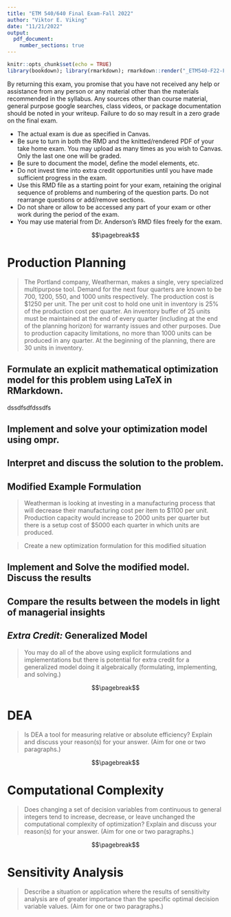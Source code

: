 ```yaml
---
title: "ETM 540/640 Final Exam-Fall 2022"
author: "Viktor E. Viking"
date: "11/21/2022"
output: 
  pdf_document:
    number_sections: true
---
```



```r
knitr::opts_chunk$set(echo = TRUE)
library(bookdown); library(rmarkdown); rmarkdown::render("_ETM540-F22-Final-Exam.Rmd", "pdf_book")
```

By returning this exam, you promise that you have not received any help or assistance from any person or any material other than the materials recommended in the syllabus.  Any sources other than course material, general purpose google searches, class videos, or package documentation should be noted in your writeup.  Failure to do so may result in a zero grade on the final exam.

* The actual exam is due as specified in Canvas.
* Be sure to turn in both the RMD and the knitted/rendered PDF of your take home exam.  You may upload as many times as you wish to Canvas.  Only the last one one will be graded.
* Be sure to document the model, define the model elements, etc.
* Do not invest time into extra credit opportunities until you have made sufficient progress in the exam. 
* Use this RMD file as a starting point for your exam, retaining the original sequence of problems and numbering of the question parts.  Do not rearrange questions or add/remove sections.
* Do not share or allow to be accessed any part of your exam or other work during the period of the exam.
* You may use material from Dr. Anderson's RMD files freely for the exam.  

$$\pagebreak$$

# Production Planning

> The Portland company, Weatherman, makes a single, very specialized multipurpose tool.  Demand for the next four quarters are known to be 700, 1200, 550, and 1000 units respectively.  The production cost is $1250 per unit.  The per unit cost to hold one unit in inventory is 25% of the production cost per quarter. An inventory buffer of 25 units must be maintained at the end of every quarter (including at the end of the planning horizon) for warranty issues and other purposes.  Due to production capacity limitations, no more than 1000 units can be produced in any quarter. At the beginning of the planning, there are 30 units in inventory.  

## Formulate an explicit mathematical optimization model for this problem using LaTeX in RMarkdown.

dssdfsdfdssdfs

## Implement and solve your optimization model using ompr.

## Interpret and discuss the solution to the problem.

## Modified Example Formulation

> Weatherman is looking at investing in a manufacturing process that will decrease their manufacturing cost per item to $\$1100$ per unit.  Production capacity would increase to 2000 units per quarter but there is a setup cost of $\$5000$ each quarter in which units are produced.  

> Create a new optimization formulation for this modified situation


## Implement and Solve the modified model.  Discuss the results


## Compare the results between the models in light of managerial insights


## *Extra Credit:*  Generalized Model


> You may do all of the above using explicit formulations and implementations but there is potential for extra credit for a generalized model doing it algebraically (formulating, implementing, and solving.)  

$$\pagebreak$$

# DEA

> Is DEA a tool for measuring relative or absolute efficiency?  Explain and discuss your reason(s) for your answer.  (Aim for one or two paragraphs.)


$$\pagebreak$$

# Computational Complexity

> Does changing a set of decision variables from continuous to general integers tend to increase, decrease, or leave unchanged the computational complexity of optimization?  Explain and discuss your reason(s) for your answer.  (Aim for one or two paragraphs.)


$$\pagebreak$$

# Sensitivity Analysis

> Describe a situation or application where the results of sensitivity analysis are of greater importance than the specific optimal decision variable values.  (Aim for one or two paragraphs.)


